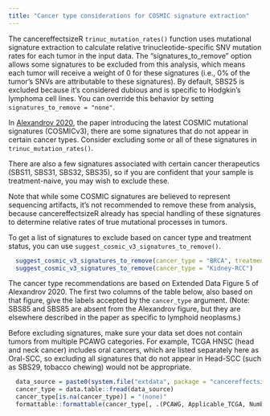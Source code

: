 ```yaml
---
title: "Cancer type considerations for COSMIC signature extraction"
---
```

The cancereffectsizeR `trinuc_mutation_rates()` function uses mutational signature extraction to calculate relative trinucleotide-specific SNV mutation rates for each tumor in the input data. The "signatures_to_remove" option allows some signatures to be excluded from this analysis, which means each tumor will receive a weight of 0 for these signatures (i.e., 0% of the tumor's SNVs are attributable to these signatures). By default, SBS25 is excluded because it's considered dubious and is specific to Hodgkin's lymphoma cell lines. You can override this behavior by setting `signatures_to_remove = "none"`.

In [Alexandrov 2020](https://doi.org/10.1038/s41586-020-1943-3), the paper introducing the latest COSMIC mutational signatures (COSMICv3),
there are some signatures that do not appear in certain cancer types. Consider excluding some or all of these signatures in `trinuc_mutation_rates()`.

There are also a few signatures associated with certain cancer therapeutics (SBS11, SBS31, SBS32, SBS35), so if you are confident that your sample 
is treatment-naive, you may wish to exclude these.

Note that while some COSMIC signatures are believed to represent sequencing artifacts, it's not recommended to remove these from analysis, because cancereffectsizeR already has special handling of these signatures to determine relative rates of true mutational processes in tumors.



To get a list of signatures to exclude based on cancer type and treatment status, you can use `suggest_cosmic_v3_signatures_to_remove()`.
```r
  suggest_cosmic_v3_signatures_to_remove(cancer_type = "BRCA", treatment_naive = TRUE)
  suggest_cosmic_v3_signatures_to_remove(cancer_type = "Kidney-RCC")
```

The cancer type recommendations are based on Extended Data Figure 5 of Alexandrov 2020. The first two columns of the table below, also based on that figure, give the labels accepted by the `cancer_type` argument. (Note: SBS85 and SBS85 are absent from the Alexandrov figure, but they are elsewhere described in the paper as specific to lymphoid neoplasms.)

Before excluding signatures, make sure your data set does not contain tumors from multiple PCAWG categories. For example, TCGA HNSC (head and neck cancer) includes oral cancers, which are listed separately here as Oral-SCC, so excluding all signatures that do not appear in Head-SCC (such as SBS29, tobacco chewing) would not be appropriate.  

```r
  data_source = paste0(system.file("extdata", package = "cancereffectsizeR"), '/pcawg_tcga_cancer_types.txt')
  cancer_type = data.table::fread(data_source)
  cancer_type[is.na(cancer_type)] = "(none)"
  formattable::formattable(cancer_type[, .(PCAWG, Applicable_TCGA, Number_of_tumors, Description)])
```

